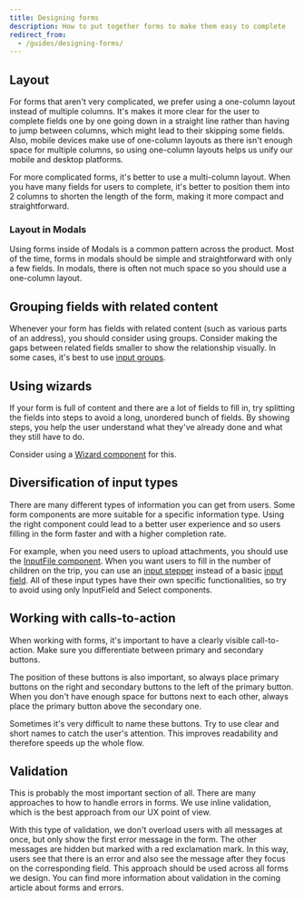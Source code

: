```yaml
---
title: Designing forms
description: How to put together forms to make them easy to complete
redirect_from:
  - /guides/designing-forms/
---
```


## Layout

For forms that aren't very complicated,
we prefer using a one-column layout instead of multiple columns.
It's makes it more clear for the user to complete fields one by one
going down in a straight line rather than having to jump between columns,
which might lead to their skipping some fields.
Also, mobile devices make use of one-column layouts
as there isn't enough space for multiple columns,
so using one-column layouts helps us unify our mobile and desktop platforms.

For more complicated forms, it's better to use a multi-column layout.
When you have many fields for users to complete,
it's better to position them into 2 columns to shorten the length of the form,
making it more compact and straightforward.

### Layout in Modals

Using forms inside of Modals is a common pattern across the product.
Most of the time, forms in modals should be simple and straightforward with only a few fields.
In modals, there is often not much space so you should use a one-column layout.

## Grouping fields with related content

Whenever your form has fields with related content (such as various parts of an address),
you should consider using groups.
Consider making the gaps between related fields smaller to show the relationship visually.
In some cases, it's best to use [input groups](/components/input/inputgroup/).

## Using wizards

If your form is full of content and there are a lot of fields to fill in,
try splitting the fields into steps to avoid a long, unordered bunch of fields.
By showing steps, you help the user understand what they've already done and what they still have to do.

Consider using a [Wizard component](/components/progress-indicators/wizard/) for this.

## Diversification of input types

There are many different types of information you can get from users.
Some form components are more suitable for a specific information type.
Using the right component could lead to a better user experience
and so users filling in the form faster and with a higher completion rate.

For example, when you need users to upload attachments,
you should use the [InputFile component](/components/input/inputfile/).
When you want users to fill in the number of children on the trip,
you can use an [input stepper](/components/input/inputstepper/)
instead of a basic [input field](/components/input/inputfield/).
All of these input types have their own specific functionalities,
so try to avoid using only InputField and Select components.

## Working with calls-to-action

When working with forms, it's important to have a clearly visible call-to-action.
Make sure you differentiate between primary and secondary buttons.

The position of these buttons is also important,
so always place primary buttons on the right
and secondary buttons to the left of the primary button.
When you don't have enough space for buttons next to each other,
always place the primary button above the secondary one.

Sometimes it's very difficult to name these buttons.
Try to use clear and short names to catch the user's attention.
This improves readability and therefore speeds up the whole flow.

## Validation

This is probably the most important section of all.
There are many approaches to how to handle errors in forms.
We use inline validation, which is the best approach from our UX point of view.

With this type of validation, we don't overload users with all messages at once,
but only show the first error message in the form.
The other messages are hidden but marked with a red exclamation mark.
In this way, users see that there is an error
and also see the message after they focus on the corresponding field.
This approach should be used across all forms we design.
You can find more information about validation in the coming article about forms and errors.
